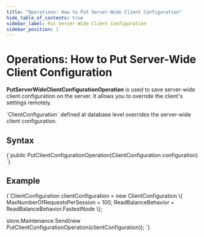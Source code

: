---
title: "Operations: How to Put Server-Wide Client Configuration"
hide_table_of_contents: true
sidebar_label: Put Server Wide Client Configuration
sidebar_position: 1
---




# Operations: How to Put Server-Wide Client Configuration
<LanguageSwitcher supportedLanguages={supportedLanguages} />
<LanguageContent language="csharp">


**PutServerWideClientConfigurationOperation** is used to save server-wide client configuration on the server. It allows you to override the client's settings remotely. 

<Admonition type="note" title="">
`ClientConfiguration` defined at database level overrides the server-wide client configuration.
</Admonition>

## Syntax

<TabItem value="config_2_0" label="config_2_0">
<CodeBlock language="csharp">
{`public PutClientConfigurationOperation(ClientConfiguration configuration)
`}
</CodeBlock>
</TabItem>

## Example

<TabItem value="config_2_2" label="config_2_2">
<CodeBlock language="csharp">
{`ClientConfiguration clientConfiguration = new ClientConfiguration
\{
    MaxNumberOfRequestsPerSession = 100,
    ReadBalanceBehavior = ReadBalanceBehavior.FastestNode
\};

store.Maintenance.Send(new PutClientConfigurationOperation(clientConfiguration));
`}
</CodeBlock>
</TabItem>


</LanguageContent>

<!---
- [How to get client configuration?](../../../../client-api/operations/maintenance/configuration/get-client-configuration)
- [How to put client configuration?](../../../../client-api/operations/maintenance/configuration/put-client-configuration)

-->
